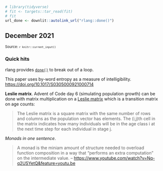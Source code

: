 <!--- Timestamp to trigger book rebuilds: `r Sys.time()` --->

```r
# library(tidyverse)
# fit <- targets::tar_read(fit)
# fit
url_done <- downlit::autolink_url("rlang::done()")

```


## December 2021

<small>Source: <code>`r knitr::current_input()`</code></small>

### Quick hits

rlang provides [`done()`](`r url_done`) to break out of a loop.

This paper uses by-word entropy as a measure of intelligibility. 
<https://doi.org/10.1017/S0305000921000714>

**Leslie matrix**. Advent of Code day 6 (simulating population growth) can be done with
matrix multiplication on a [Leslie
matrix](https://en.wikipedia.org/wiki/Leslie_matrix) which is a
transition matrix on age counts:

> The Leslie matrix is a square matrix with the same number of rows and
> columns as the population vector has elements. The (i,j)th cell in the
> matrix indicates how many individuals will be in the age class i at
> the next time step for each individual in stage j.


*Monads in one sentence*.

> A monad is the miniam amount of structure needed to overload function
> composition in a way that "performs an extra computation" on the
> intermediate value. 
> -- <https://www.youtube.com/watch?v=Nq-q2USYetQ&feature=youtu.be>
